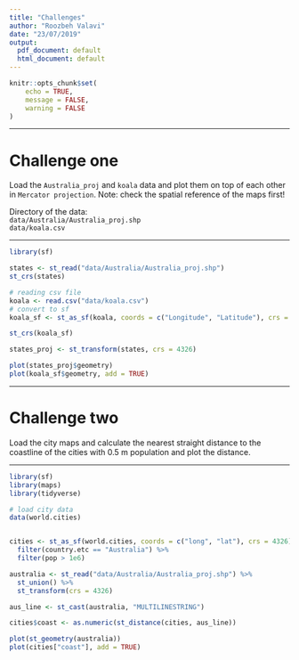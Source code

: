 ```yaml
---
title: "Challenges"
author: "Roozbeh Valavi"
date: "23/07/2019"
output:
  pdf_document: default
  html_document: default
---
```


```r
knitr::opts_chunk$set(
	echo = TRUE,
	message = FALSE,
	warning = FALSE
)
```

----------

# Challenge one

Load the `Australia_proj` and `koala` data and plot them on top of each other in `Mercator projection`.
Note: check the spatial reference of the maps first!
   
Directory of the data:   
`data/Australia/Australia_proj.shp`   
`data/koala.csv`

----------

```r
library(sf)

states <- st_read("data/Australia/Australia_proj.shp")
st_crs(states)

# reading csv file
koala <- read.csv("data/koala.csv")
# convert to sf
koala_sf <- st_as_sf(koala, coords = c("Longitude", "Latitude"), crs = 4326)

st_crs(koala_sf)

states_proj <- st_transform(states, crs = 4326)

plot(states_proj$geometry)
plot(koala_sf$geometry, add = TRUE)

```



----------

# Challenge two

Load the city maps and calculate the nearest straight distance to the coastline of the cities with 0.5 m population and plot the distance.

----------

```r
library(sf)
library(maps)
library(tidyverse)

# load city data
data(world.cities)


cities <- st_as_sf(world.cities, coords = c("long", "lat"), crs = 4326) %>% 
  filter(country.etc == "Australia") %>% 
  filter(pop > 1e6)

australia <- st_read("data/Australia/Australia_proj.shp") %>% 
  st_union() %>% 
  st_transform(crs = 4326)

aus_line <- st_cast(australia, "MULTILINESTRING")

cities$coast <- as.numeric(st_distance(cities, aus_line))

plot(st_geometry(australia))
plot(cities["coast"], add = TRUE)

```